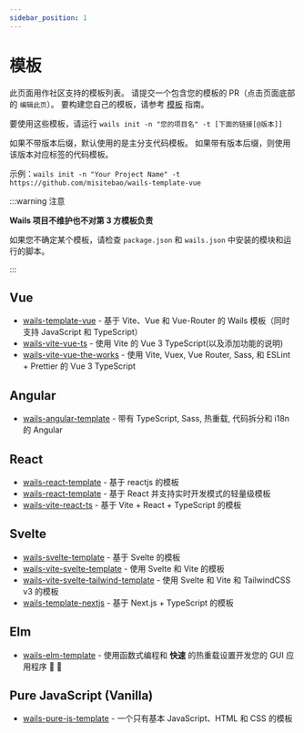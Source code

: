 ```yaml
---
sidebar_position: 1
---
```


# 模板

此页面用作社区支持的模板列表。 请提交一个包含您的模板的 PR（点击页面底部的 `编辑此页`）。 要构建您自己的模板，请参考 [模板](../guides/templates) 指南。

要使用这些模板，请运行 `wails init -n "您的项目名" -t [下面的链接[@版本]]`

如果不带版本后缀，默认使用的是主分支代码模板。 如果带有版本后缀，则使用该版本对应标签的代码模板。

示例：`wails init -n "Your Project Name" -t https://github.com/misitebao/wails-template-vue`

:::warning 注意


**Wails 项目不维护也不对第 3 方模板负责**

如果您不确定某个模板，请检查 `package.json` 和 `wails.json` 中安装的模块和运行的脚本。

:::


## Vue

- [wails-template-vue](https://github.com/misitebao/wails-template-vue) - 基于 Vite、Vue 和 Vue-Router 的 Wails 模板（同时支持 JavaScript 和 TypeScript）
- [wails-vite-vue-ts](https://github.com/codydbentley/wails-vite-vue-ts) - 使用 Vite 的 Vue 3 TypeScript(以及添加功能的说明)
- [wails-vite-vue-the-works](https://github.com/codydbentley/wails-vite-vue-the-works) - 使用 Vite, Vuex, Vue Router, Sass, 和 ESLint + Prettier 的 Vue 3 TypeScript

## Angular

- [wails-angular-template](https://github.com/TAINCER/wails-angular-template) - 带有 TypeScript, Sass, 热重载, 代码拆分和 i18n 的 Angular

## React

- [wails-react-template](https://github.com/AlienRecall/wails-react-template) - 基于 reactjs 的模板
- [wails-react-template](https://github.com/flin7/wails-react-template) - 基于 React 并支持实时开发模式的轻量级模板
- [wails-vite-react-ts](https://github.com/lontten/wails-vite-react-ts) - 基于 Vite + React + TypeScript 的模板

## Svelte

- [wails-svelte-template](https://github.com/raitonoberu/wails-svelte-template) - 基于 Svelte 的模板
- [wails-vite-svelte-template](https://github.com/BillBuilt/wails-vite-svelte-template) - 使用 Svelte 和 Vite 的模板
- [wails-vite-svelte-tailwind-template](https://github.com/BillBuilt/wails-vite-svelte-tailwind-template) - 使用 Svelte 和 Vite 和 TailwindCSS v3 的模板
- [wails-template-nextjs](https://github.com/LGiki/wails-template-nextjs) - 基于 Next.js + TypeScript 的模板

## Elm

- [wails-elm-template](https://github.com/benjamin-thomas/wails-elm-template) - 使用函数式编程和 **快速** 的热重载设置开发您的 GUI 应用程序 :tada: :rocket:

## Pure JavaScript (Vanilla)

- [wails-pure-js-template](https://github.com/KiddoV/wails-pure-js-template) - 一个只有基本 JavaScript、HTML 和 CSS 的模板
